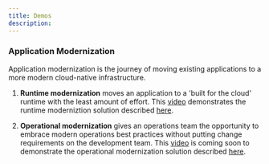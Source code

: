 ```yaml
---
title: Demos
description: 
---
```


### **Application Modernization**

Application modernization is the journey of moving existing 
applications to a more modern cloud-native infrastructure.

1. **Runtime modernization** moves an application to a 
'built for the cloud' runtime with the least amount of 
effort. This 
[video](https://mediacenter.ibm.com/media/Cloud+Pak+for+Applications+-+WebSphere+Runtime+Modernization/1_x1xntvmz)
demonstrates the runtime moderniztion solution described
[here](https://ibm-cloud-architecture.github.io/cloudpak-for-applications/liberty/).

2. **Operational modernization** gives an operations team the 
opportunity to embrace modern operations best practices 
without putting change requirements on the development team. This
[video]() is coming soon to demonstrate the operational 
modernization solution described 
[here](https://ibm-cloud-architecture.github.io/cloudpak-for-applications/was90/).

